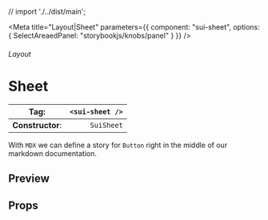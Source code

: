 
// import './../dist/main';

<Meta
	title="Layout|Sheet"
	parameters={{
		component: "sui-sheet",
		options: { SelectAreaedPanel: "storybookjs/knobs/panel" }
	}}
/>

###### Layout

# Sheet

| **Tag**:         | `<sui-sheet />` |
| ---------------- | --------------: |
| **Constructor**: |      `SuiSheet` |

With `MDX` we can define a story for `Button` right in the middle of our
markdown documentation.

## Preview

## Props
